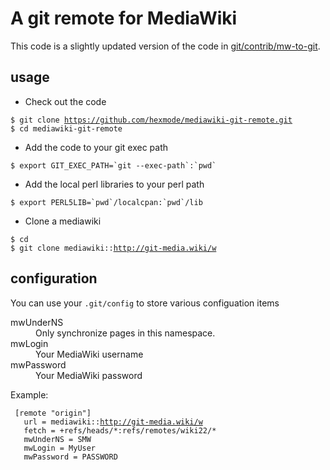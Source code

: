 = A git remote for MediaWiki =

This code is a slightly updated version of the code in [https://github.com/git/git/tree/master/contrib/mw-to-git git/contrib/mw-to-git].

== usage ==

* Check out the code
 $ git clone https://github.com/hexmode/mediawiki-git-remote.git
 $ cd mediawiki-git-remote
* Add the code to your git exec path
 $ export GIT_EXEC_PATH=`git --exec-path`:`pwd`
* Add the local perl libraries to your perl path
 $ export PERL5LIB=`pwd`/localcpan:`pwd`/lib
* Clone a mediawiki
 $ cd
 $ git clone mediawiki::http://git-media.wiki/w

== configuration ==
You can use your <tt>.git/config</tt> to store various configuation items

;mwUnderNS
:Only synchronize pages in this namespace.
;mwLogin
:Your MediaWiki username
;mwPassword
:Your MediaWiki password

Example:
  [remote "origin"]
	url = mediawiki::http://git-media.wiki/w
	fetch = +refs/heads/*:refs/remotes/wiki22/*
	mwUnderNS = SMW
	mwLogin = MyUser
	mwPassword = PASSWORD
